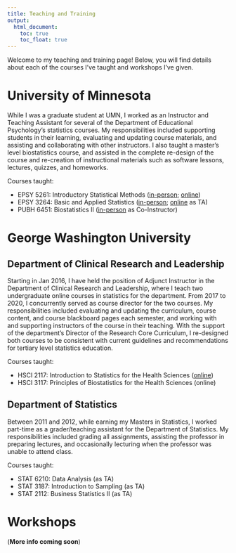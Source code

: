```yaml
---
title: Teaching and Training
output: 
  html_document:
    toc: true
    toc_float: true
---
```


Welcome to my teaching and training page! Below, you will find details about each of the courses I've taught and workshops I've given. 

# University of Minnesota

While I was a graduate student at UMN, I worked as an Instructor and Teaching Assistant for several of the Department of Educational Psychology’s statistics courses. My responsibilities included supporting students in their learning, evaluating and updating course materials, and assisting and collaborating with other instructors. I also taught a master’s level biostatistics course, and assisted in the complete re-design of the course and re-creation of instructional materials such as software lessons, lectures, quizzes, and homeworks.

Courses taught:

- EPSY 5261: Introductory Statistical Methods ([in-person](https://github.com/RaoVNV/syllabi/blob/master/EPSY-5261-In-Class-Syllabus-1%20(12).pdf); [online](https://docs.google.com/document/d/1TldXgeV2jh8AWieSigRx3RjXnfbJ0B8Eik8LQY-2XQI/edit#heading=h.gjdgxs))
- EPSY 3264: Basic and Applied Statistics ([in-person](https://docs.google.com/document/d/1yFdR_bUwSzqo8R8E1CTWNAQHDYbZCisGxB_dZzlGU1I/edit); [online](https://github.com/RaoVNV/syllabi/blob/master/epsy-3264-002-syllabus-sp21-legacy.pdf) as TA)
- PUBH 6451: Biostatistics II ([in-person](https://github.com/RaoVNV/syllabi/blob/master/PUBH%206451%20Sp2020%20IP.pdf) as Co-Instructor)

# George Washington University

## Department of Clinical Research and Leadership 

Starting in Jan 2016, I have held the position of Adjunct Instructor in the Department of Clinical Research and Leadership, where I teach two undergraduate online courses in statistics for the department. From 2017 to 2020, I concurrently served as course director for the two courses. My responsibilities included evaluating and updating the curriculum, course content, and course blackboard pages each semester, and working with and supporting instructors of the course in their teaching. With the support of the department’s Director of the Research Core Curriculum, I re-designed both courses to be consistent with current guidelines and recommendations for tertiary level statistics education.

Courses taught:

- HSCI 2117: Introduction to Statistics for the Health Sciences ([online](https://github.com/RaoVNV/syllabi/blob/master/Hsci2117_PrintableSyllabus_8wk%20_1_.pdf))
- HSCI 3117: Principles of Biostatistics for the Health Sciences (online)

## Department of Statistics 

Between 2011 and 2012, while earning my Masters in Statistics, I worked part-time as a grader/teaching assistant for the Department of Statistics. My responsibilities included grading all assignments, assisting the professor in preparing lectures, and occasionally lecturing when the professor was unable to attend class.

Courses taught:

- STAT 6210: Data Analysis (as TA)
- STAT 3187: Introduction to Sampling (as TA)
- STAT 2112: Business Statistics II (as TA)

# Workshops

(**More info coming soon**)
